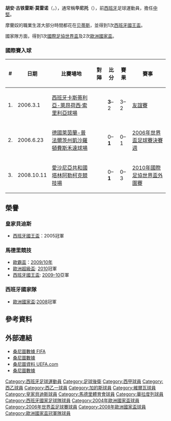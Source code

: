 {{spanish name 2|Gutiérrez|Moreno}}
{{noteTA
|G1=laliga
|G2=Football
|G3=uefa
|T=zh-hans:胡安·古铁雷斯·莫雷诺;zh-hk:桑·古迪利斯·摩蘭奴;zh-tw:胡安·古鐵雷斯·莫雷諾;
|1=zh-hans:胡安·古铁雷斯;zh-hk:桑·古迪利斯;zh-tw:胡安·古鐵雷斯;
|2=zh-hans:莫雷诺;zh-hk:摩蘭奴;zh-tw:莫雷諾;
|3=zh-hans:华尼托;zh-hk:桑尼圖;zh-tw:華尼托;
|4=zh-hans:韦尔瓦;zh-hk:維爾瓦;zh-tw:韋爾瓦;
}}
{{Football player infobox 
| playername = 华尼托<br>''Juanito''
| image = Juanito betis.JPG
| image_size = 200
| fullname = Juan Gutiérrez Moreno 
| dateofbirth = {{birth date and age|1976|7|23}} 
| nickname = Aceite ''(橄欖油)''、Azabache
| cityofbirth = [[加的斯|加的斯]] 
| countryofbirth = [[西班牙|西班牙]]
| currentclub = 
| position = [[中堅|中堅]]
| height = {{height|m=1.83}}
| youthyears1 = | youthclubs1 = [[加的斯足球俱樂部|加的斯]]
| years1 = 1995–1997 | clubs1 = [[加的斯足球俱樂部|加的斯B隊]] | caps1 = 8 | goals1 = 0
| years2 = 1995 | clubs2 = [[加的斯足球俱樂部|加的斯]] | caps2 = 1 | goals2 = 0
| years3 = 1997–2000 | clubs3 = [[皇家贝蒂斯足球俱乐部|贝蒂斯B隊]] | caps3 = 98 | goals3 = 7
| years4 = 2000–2009 | clubs4 = [[皇家贝蒂斯足球俱乐部|贝蒂斯]] | caps4 = 255 | goals4 = 19
| years5 = 2000–2001 | clubs5 = → [[皇家韋爾瓦娛樂俱樂部|韋爾瓦]] | caps5 = 37 | goals5 = 0
| years6 = 2009–2011 | clubs6 = [[马德里竞技俱乐部|马德里竞技]] | caps6 = 17 | goals6 = 2
| years7 = 2011–2012 | clubs7 = [[皇家巴利亞多利德足球俱樂部|巴利亞多利德]] | caps7 = 24 | goals7 = 0
| manageryears1 = 2012–2015 | managerclubs1 = [[皇家贝蒂斯足球俱乐部|贝蒂斯B隊]] (助理)
| manageryears2 = 2015–2016 | managerclubs2 = [[CD_San_Roque_de_Lepe|San Roque]]
| manageryears3 = 2016 | managerclubs3 = [[Atlético_Sanluqueño_CF|Sanluqueño]]
| manageryears4 = 2019 | managerclubs4 = [[皇家羅斯勒體育會|皇家羅斯勒]]
| totalcaps = 440 | totalgoals = 28
| nationalyears1 = 2002–2008 | nationalteam1 = [[西班牙國家足球隊|西班牙]] | nationalcaps1 = 26 | nationalgoals1 = 3
| pcupdate = 2011年10月30日
| ntupdate = 2014年9月10日
}}{{中文譯名
| english    = '''Juanito'''
| putonghua  = 华尼托
| taiwan     = 華尼托
| cantonese  = 桑尼圖
|}}
'''胡安·古铁雷斯·莫雷诺'''（{{lang-es|'''Juan Gutiérrez Moreno'''}}，{{bd|1976年|7月23日|catidx=Juanito}}），通常稱'''华尼托'''（{{lang-es|'''Juanito'''}}），前[[西班牙|西班牙]]足球運動員，擔任[[中堅|中堅]]。

摩蘭奴的職業生涯大部分時間都花在[[皇家贝蒂斯足球俱乐部|贝蒂斯]]，並得到1次[[西班牙國王盃|西班牙國王盃]]。

國家隊方面，得到1次[[國際足協世界盃|國際足協世界盃]]及2次[[歐洲國家盃|歐洲國家盃]]。



===國際賽入球===
{| class="wikitable"
! # !! 日期 !! 比賽場地 !! 對陣 !! 比分 !! 賽果 !! 賽事
|-
| 1. || 2006.3.1 || [[西班牙|西班牙]][[卡斯蒂利亚-莱昂|卡斯蒂利亞-萊昂]][[荷西·索里利亞球場|荷西·索里利亞球場]] || {{fb|CIV}} || '''3'''–2 || 3–2 || [[友誼賽|友誼賽]]
|-
| 2. || 2006.6.23 || [[德国|德國]][[莱茵兰-普法尔茨州|萊茵蘭-普法爾茨州]][[凯撒斯劳滕|凱沙羅頓]][[費斯禾達球場|費斯禾達球場]] || {{fb|KSA}} || 0–'''1''' || 0–1 || [[2006年世界盃足球賽決賽週_-_H組|2006年世界盃足球賽決賽週]]
|-
| 3. || 2008.10.11 || [[愛沙尼亞共和國|愛沙尼亞共和國]][[塔林|塔林]][[阿勒柯克競技場|阿勒柯克競技場]] || {{fb|EST}} || 0–'''1''' || 0–3 || [[2010年國際足協世界盃外圍賽_(歐洲區)|2010年國際足協世界盃外圍賽]]
|}

==榮譽==

===皇家貝迪斯===
*[[西班牙國王盃|西班牙國王盃]]：2005冠軍

===馬德里競技===
*[[歐霸盃|歐霸盃]]：[[2009/10賽季歐洲聯賽|2009/10年]]
*[[歐洲超級盃|歐洲超級盃]]: [[2010年歐洲超級盃|2010]]冠軍
*[[西班牙國王盃|西班牙國王盃]]: [[2010年西班牙國王盃決賽|2009–10]]亞軍

===西班牙國家隊===
*[[歐洲國家盃|歐洲國家盃]]:[[2008年歐洲國家盃|2008]]冠軍

==參考資料==
{{reflist}}

==外部連結==
*[http://www.fifa.com/worldfootball/statisticsandrecords/players/player=198446/ 桑尼圖數據 FIFA] {{Wayback|url=http://www.fifa.com/worldfootball/statisticsandrecords/players/player=198446/ |date=20080730035505 }}
*[http://www.lfp.es/historico/primera/plantillas/historial.asp?jug=7052 桑尼圖數據] {{Wayback|url=http://www.lfp.es/historico/primera/plantillas/historial.asp?jug=7052 |date=20070930220037 }}
*[http://www.uefa.com/competitions/UCL/Players/Player=66740/index.html 桑尼圖資料 UEFA.com] {{Wayback|url=http://www.uefa.com/competitions/UCL/Players/Player=66740/index.html |date=20070808130243 }}
*[https://web.archive.org/web/20120204222649/http://futbol.sportec.es/seleccion/ficha_jugador.asp?j=326&n=juanito%2Fjuan%2Fgutierrez%2Fmoreno 桑尼圖數據]

{{Navboxes colour
|title = 西班牙參賽名單
|bg = #db000d
|fg = #fbea0e
|list1 =
{{2004年歐洲足球錦標賽西班牙參賽名單}}
{{2006年世界盃足球賽西班牙參賽名單}}
{{2008年歐洲足球錦標賽西班牙參賽名單}}
}}

{{DEFAULTSORT:Juanito}}
[[Category:西班牙足球運動員|Category:西班牙足球運動員]]
[[Category:足球後衛|Category:足球後衛]]
[[Category:西甲球員|Category:西甲球員]]
[[Category:西乙球員|Category:西乙球員]]
[[Category:西乙一球員|Category:西乙一球員]]
[[Category:加的斯球員|Category:加的斯球員]]
[[Category:維爾瓦球員|Category:維爾瓦球員]]
[[Category:皇家貝迪斯球員|Category:皇家貝迪斯球員]]
[[Category:馬德里體育會球員|Category:馬德里體育會球員]]
[[Category:華拉度列球員|Category:華拉度列球員]]
[[Category:西班牙國家足球隊球員|Category:西班牙國家足球隊球員]]
[[Category:2004年歐洲國家盃球員|Category:2004年歐洲國家盃球員]]
[[Category:2006年世界盃足球賽球員|Category:2006年世界盃足球賽球員]]
[[Category:2008年歐洲國家盃球員|Category:2008年歐洲國家盃球員]]
[[Category:歐洲國家盃冠軍隊球員|Category:歐洲國家盃冠軍隊球員]]